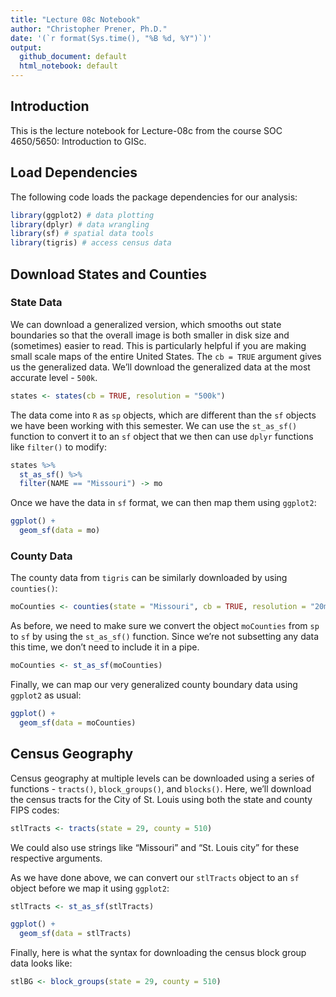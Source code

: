 ```yaml
---
title: "Lecture 08c Notebook"
author: "Christopher Prener, Ph.D."
date: '(`r format(Sys.time(), "%B %d, %Y")`)'
output: 
  github_document: default
  html_notebook: default 
---
```


## Introduction
This is the lecture notebook for Lecture-08c from the course SOC 4650/5650: Introduction to GISc. 

## Load Dependencies
The following code loads the package dependencies for our analysis:

```r
library(ggplot2) # data plotting
library(dplyr) # data wrangling
library(sf) # spatial data tools
library(tigris) # access census data
```

## Download States and Counties
### State Data
We can download a generalized version, which smooths out state boundaries so that the overall image is both smaller in disk size and (sometimes) easier to read. This is particularly helpful if you are making small scale maps of the entire United States. The `cb = TRUE` argument gives us the generalized data. We'll download the generalized data at the most accurate level - `500k`. 

```r
states <- states(cb = TRUE, resolution = "500k")
```

The data come into `R` as `sp` objects, which are different than the `sf` objects we have been working with this semester. We can use the `st_as_sf()` function to convert it to an `sf` object that we then can use `dplyr` functions like `filter()` to modify:

```r
states %>%
  st_as_sf() %>%
  filter(NAME == "Missouri") -> mo
```

Once we have the data in `sf` format, we can then map them using `ggplot2`:

```r
ggplot() +
  geom_sf(data = mo)
```

### County Data
The county data from `tigris` can be similarly downloaded by using `counties()`:

```r
moCounties <- counties(state = "Missouri", cb = TRUE, resolution = "20m")
```

As before, we need to make sure we convert the object `moCounties` from `sp` to `sf` by using the `st_as_sf()` function. Since we're not subsetting any data this time, we don't need to include it in a pipe.

```r
moCounties <- st_as_sf(moCounties)
```

Finally, we can map our very generalized county boundary data using `ggplot2` as usual:

```r
ggplot() +
  geom_sf(data = moCounties)
```

## Census Geography
Census geography at multiple levels can be downloaded using a series of functions - `tracts()`, `block_groups()`, and `blocks()`. Here, we'll download the census tracts for the City of St. Louis using both the state and county FIPS codes:

```r
stlTracts <- tracts(state = 29, county = 510)
```

We could also use strings like "Missouri" and "St. Louis city" for these respective arguments.

As we have done above, we can convert our `stlTracts` object to an `sf` object before we map it using `ggplot2`:

```r
stlTracts <- st_as_sf(stlTracts)

ggplot() +
  geom_sf(data = stlTracts)
```

Finally, here is what the syntax for downloading the census block group data looks like:

```r
stlBG <- block_groups(state = 29, county = 510)
```




